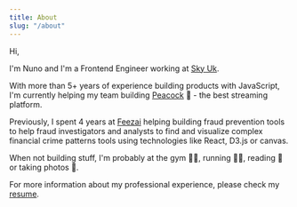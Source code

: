 ```yaml
---
title: About
slug: "/about"
---
```


Hi,

I'm Nuno and I'm a Frontend Engineer working at [Sky Uk](https://www.sky.com).

With more than 5+ years of experience building products with JavaScript, I'm currently helping my team building [Peacock](https://www.peacocktv.com) 🦚 - the best streaming platform.


Previously, I spent 4 years at [Feezai](https://feedzai.com) helping building fraud prevention tools to help fraud investigators and analysts to find and visualize complex financial crime patterns tools using technologies like React, D3.js or canvas.

When not building stuff, I'm probably at the gym 🏋️‍♂️, running 🏃‍♂, reading 📖 or taking photos 📸.

For more information about my professional experience, please check my [resume](/resume.pdf).
